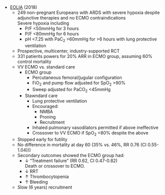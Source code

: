 * [EOLIA](https://www.nejm.org/doi/full/10.1056/NEJMoa1800385) (2018)
	* 249 non-pregnant Europeans with ARDS with severe hypoxia despite adjunctive therapies and no ECMO contraindications\
	Severe hypoxia including
		* P/F <50mmHg for 3 hours
		* P/F <80mmHg for 6 hours
		* pH <7.25 with PaC~2~ >60mmHg for >6 hours with lung protective ventilation
	* Prospective, multicenter, industry-supported RCT
	* 331 patients powers for 20% ARR in ECMO group, assuming 60% control mortality
	* VV ECMO vs. standard care
		* ECMO group
			* Percutaneous femoral/jugular configuration
			* FiO~2~ and pump flow adjusted for SpO~2~ >90%
			* Sweep adjusted for PaCO~2~ <45mmHg
		* Stawndard care
			* Lung protective ventilation
			* Encouraged:
				* NMBA
				* Proning
				* Recruitment
			* Inhaled pulmonary vasodilators permitted if above ineffective
			* Crossover to VV ECMO if SpO~2~ <80% despite the above
	* Stopped early for futility
	* No difference in mortality at day 60 (35% vs. 46%, RR 0.76 (CI 0.55-1.04)))
	* Secondary outcomes showed the ECMO group had:
		* ↓ "Treatment failure" (RR 0.62, CI 0.47-0.82)\
		Death or crossover to ECMO.
		* ↓ RRT 
		* ↑ Thrombocytopenia
		* ↑ Bleeding
	* Slow (6 years) recruitment